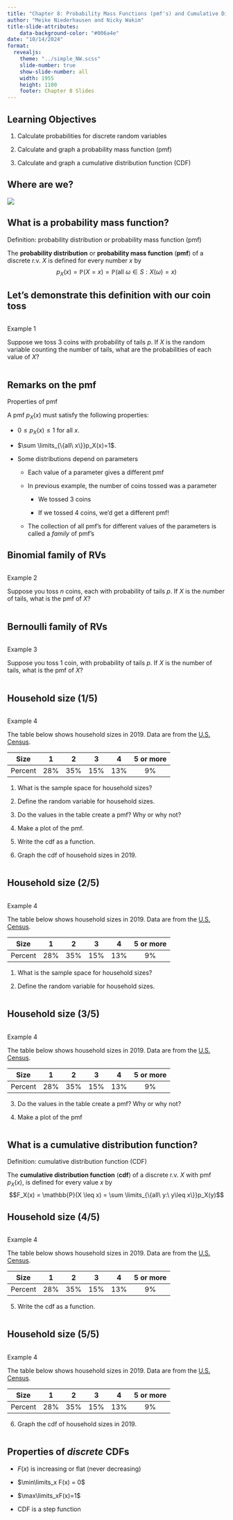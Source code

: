 ```yaml
---
title: "Chapter 8: Probability Mass Functions (pmf's) and Cumulative Distribution Functions (cdf's)"
author: "Meike Niederhausen and Nicky Wakim"
title-slide-attributes:
    data-background-color: "#006a4e"
date: "10/14/2024"
format: 
  revealjs:
    theme: "../simple_NW.scss"
    slide-number: true
    show-slide-number: all
    width: 1955
    height: 1100
    footer: Chapter 8 Slides
---
```


## Learning Objectives

1.  Calculate probabilities for discrete random variables

2.  Calculate and graph a probability mass function (pmf)

3.  Calculate and graph a cumulative distribution function (CDF)

## Where are we?

![](../img_slides/course_map.png){fig-align="center"}

## What is a probability mass function?

::: definition
::: def-title
Definition: probability distribution or probability mass function (pmf)
:::

::: def-cont
The **probability distribution** or **probability mass function** (**pmf**) of a discrete r.v. $X$ is defined for every number $x$ by $$p_X(x) = \mathbb{P}(X=x) = \mathbb{P}(\mathrm{all }\ \omega\in S:X(\omega) = x)$$
:::
:::

## Let's demonstrate this definition with our coin toss

::: columns
::: {.column width="35%"}
::: example
::: ex-title
Example 1
:::

::: ex-cont
Suppose we toss 3 coins with probability of tails $p$. If $X$ is the random variable counting the number of tails, what are the probabilities of each value of $X$?
:::
:::
:::
:::

## Remarks on the pmf

::: axiom
::: axiom-title
Properties of pmf
:::

::: axiom-cont
A pmf $p_X(x)$ must satisfy the following properties:

-   $0 \leq p_X(x) \leq 1$ for all $x$.

-   $\sum \limits_{\{all\ x\}}p_X(x)=1$.
:::
:::

-   Some distributions depend on parameters

    -   Each value of a parameter gives a different pmf

    -   In previous example, the number of coins tossed was a parameter

        -   We tossed 3 coins

        -   If we tossed 4 coins, we'd get a different pmf!

    -   The collection of all pmf's for different values of the parameters is called a *family* of pmf's

## Binomial family of RVs

::: columns
::: {.column width="35%"}
::: example
::: ex-title
Example 2
:::

::: ex-cont
Suppose you toss $n$ coins, each with probability of tails $p$. If $X$ is the number of tails, what is the pmf of $X$?
:::
:::
:::
:::

## Bernoulli family of RVs

::: columns
::: {.column width="35%"}
::: example
::: ex-title
Example 3
:::

::: ex-cont
Suppose you toss 1 coin, with probability of tails $p$. If $X$ is the number of tails, what is the pmf of $X$?
:::
:::
:::
:::

## Household size (1/5)

::: columns
::: {.column width="100%"}
::: example
::: ex-title
Example 4
:::

::: ex-cont
The table below shows household sizes in 2019. Data are from the [U.S. Census](https://www.census.gov/data/tables/time-series/demo/families/households.html).

::: center
|  Size   |  1  |  2  |  3  |  4  | 5 or more |
|:-------:|:---:|:---:|:---:|:---:|:---------:|
| Percent | 28% | 35% | 15% | 13% |    9%     |
:::

1.  What is the sample space for household sizes?

2.  Define the random variable for household sizes.

3.  Do the values in the table create a pmf? Why or why not?

4.  Make a plot of the pmf.

5.  Write the cdf as a function.

6.  Graph the cdf of household sizes in 2019.
:::
:::
:::
:::

## Household size (2/5)

::: columns
::: {.column width="50%"}
::: example
::: ex-title
Example 4
:::

::: ex-cont
The table below shows household sizes in 2019. Data are from the [U.S. Census](https://www.census.gov/data/tables/time-series/demo/families/households.html).

::: center
|  Size   |  1  |  2  |  3  |  4  | 5 or more |
|:-------:|:---:|:---:|:---:|:---:|:---------:|
| Percent | 28% | 35% | 15% | 13% |    9%     |
:::

1.  What is the sample space for household sizes?

2.  Define the random variable for household sizes.
:::
:::
:::
:::

## Household size (3/5)

::: columns
::: {.column width="50%"}
::: example
::: ex-title
Example 4
:::

::: ex-cont
The table below shows household sizes in 2019. Data are from the [U.S. Census](https://www.census.gov/data/tables/time-series/demo/families/households.html).

::: center
|  Size   |  1  |  2  |  3  |  4  | 5 or more |
|:-------:|:---:|:---:|:---:|:---:|:---------:|
| Percent | 28% | 35% | 15% | 13% |    9%     |
:::

3.  Do the values in the table create a pmf? Why or why not?

4.  Make a plot of the pmf
:::
:::
:::
:::

## What is a cumulative distribution function?

::: definition
::: def-title
Definition: cumulative distribution function (CDF)
:::

::: def-cont
The **cumulative distribution function** (**cdf**) of a discrete r.v. $X$ with pmf $p_X(x)$, is defined for every value $x$ by $$F_X(x) = \mathbb{P}(X \leq x) = \sum \limits_{\{all\ y:\ y\leq x\}}p_X(y)$$
:::
:::

## Household size (4/5)

::: columns
::: {.column width="50%"}
::: example
::: ex-title
Example 4
:::

::: ex-cont
The table below shows household sizes in 2019. Data are from the [U.S. Census](https://www.census.gov/data/tables/time-series/demo/families/households.html).

::: center
|  Size   |  1  |  2  |  3  |  4  | 5 or more |
|:-------:|:---:|:---:|:---:|:---:|:---------:|
| Percent | 28% | 35% | 15% | 13% |    9%     |
:::

5.  Write the cdf as a function.
:::
:::
:::
:::

## Household size (5/5)

::: columns
::: {.column width="50%"}
::: example
::: ex-title
Example 4
:::

::: ex-cont
The table below shows household sizes in 2019. Data are from the [U.S. Census](https://www.census.gov/data/tables/time-series/demo/families/households.html).

::: center
|  Size   |  1  |  2  |  3  |  4  | 5 or more |
|:-------:|:---:|:---:|:---:|:---:|:---------:|
| Percent | 28% | 35% | 15% | 13% |    9%     |
:::

6.  Graph the cdf of household sizes in 2019.
:::
:::
:::
:::

## Properties of *discrete* CDFs

-   $F(x)$ is increasing or flat (never decreasing)

-   $\min\limits_x F(x) = 0$

-   $\max\limits_xF(x)=1$

-   CDF is a step function
